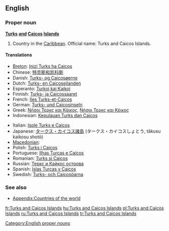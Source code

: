 ==English==

===Proper noun===
'''[[Turks]] [[and]] [[Caicos]] [[Island]]s'''

# Country in the [[Caribbean]].  Official name: Turks and Caicos Islands.

====Translations====
{{trans-top|country in the Caribbean}}
* [[Breton]]: [[Inizi Turks ha Caicos]]
* Chinese: [[特克斯和凯科斯]]
* Danish: [[Turks- og Caicosøerne]]
* Dutch: [[Turks- en Caicoseilanden]]
* Esperanto: [[Turkoj kaj Kajkoj]]
* Finnish: [[Turks- ja Caicossaaret]]
* French: [[Iles Turks-et-Caicos]]
* German: [[Turks- und Caicosinseln]]
* Greek: [[Νήσοι Τερκς και Κάικος]], [[Νήσοι Τερκς και Κέικος]]
* Indonesian: [[Kepulauan Turks dan Caicos]]
{{trans-mid}}
* Italian: [[Isole Turks e Caicos]]
* Japanese: [[タークス・カイコス諸島]] (タークス・カイコスしょとう, tākusu kaikosu shotō)
* [[Macedonian]]: {{t|mk|Туркс и Кајкос|tr=Túrks i Kájkos|sc=Cyrl}}
* Polish: [[Turks i Caicos]]
* Portuguese: [[Ilhas Turcas e Caicos]]
* Romanian: [[Turks şi Caicos]]
* Russian: [[Теркс и Кайкос острова]]
* Spanish: [[Islas Turcas y Caicos]]
* Swedish: [[Turks- och Caicosöarna]]
{{trans-bottom}}

===See also===
* [[Appendix:Countries of the world]]

[[Category:English proper nouns]]

[[fr:Turks and Caicos Islands]]
[[hu:Turks and Caicos Islands]]
[[pl:Turks and Caicos Islands]]
[[ru:Turks and Caicos Islands]]
[[tr:Turks and Caicos Islands]]